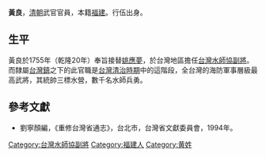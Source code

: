 {{Otheruses|黄良 (消歧义)}}
'''黃良'''，[[清朝|清朝]]武官官員，本籍[[福建|福建]]。行伍出身。

== 生平 ==
黃良於1755年（乾隆20年）奉旨接替[[姚應夢|姚應夢]]，於台灣地區擔任[[台灣水師協|台灣水師協]][[副將|副將]]。而隸屬[[台灣鎮|台灣鎮]]之下的此官職是[[台灣清治時期|台灣清治時期]]中的這階段，全台灣的海防軍事層級最高武將，其統帥三標水營，數千名水師兵勇。

==參考文獻==
*劉寧顏編，《重修台灣省通志》，台北市，台灣省文獻委員會，1994年。

{{start box}}
{{s-off}}
{{s-before|[[姚應夢|姚應夢]]}}
{{s-title|[[台灣水師協|台灣水師協]][[副將|副將]]|1755年上任}}
{{s-after|[[裴鏡|裴鏡]]}}
{{end box}}

{{清朝人物小作品}}

[[Category:台灣水師協副將|Category:台灣水師協副將]]
[[Category:福建人|Category:福建人]]
[[Category:黄姓|Category:黄姓]]